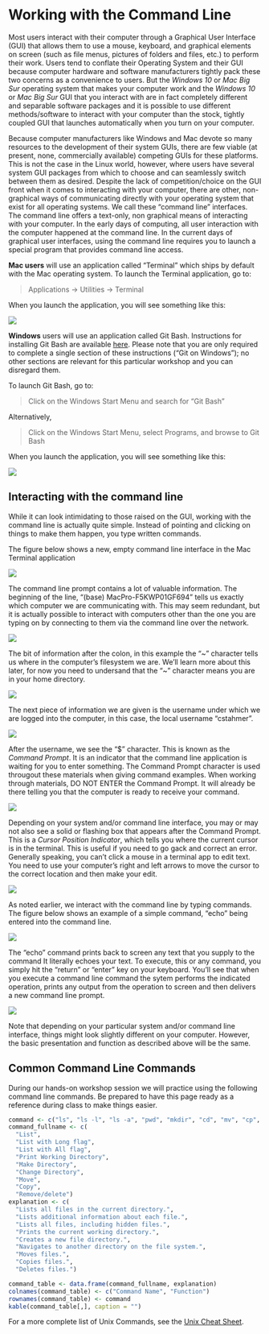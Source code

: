 # Working with the Command Line

Most users interact with their computer through a Graphical User Interface (GUI) that allows them to use a mouse, 
keyboard, and graphical elements on screen (such as file menus, pictures of folders and files, etc.) to perform 
their work. Users tend to conflate their Operating System and their GUI because computer hardware and software 
manufacturers tightly pack these two concerns as a convenience to users. But the *Windows 10* or *Mac Big Sur* 
operating system that makes your computer work and the *Windows 10* or *Mac Big Sur* GUI that you interact with 
are in fact completely different and separable software packages and it is possible to use different 
methods/software to interact with your computer than the stock, tightly coupled GUI that launches automatically 
when you turn on your computer.  

Because computer manufacturers like Windows and Mac devote so many resources to the development of their system 
GUIs, there are few viable (at present, none, commercially available) competing GUIs for these platforms. 
This is not the case in the Linux world, however, where users have several system GUI packages from which to 
choose and can seamlessly switch between them as desired. Despite the lack of competition/choice on the GUI front 
when it comes to interacting with your computer, there are other, non-graphical ways of communicating directly with 
your operating system that exist for all operating systems. We call these "command line" interfaces. The command 
line offers a text-only, non graphical means of interacting with your computer. In the early days of computing, 
all user interaction with the computer happened at the command line. In the current days of graphical user 
interfaces, using the command line requires you to launch a special program that provides command line access. 
 
**Mac users** will use an application called "Terminal" which ships by default with the Mac operating system. 
To launch the Terminal application, go to:

> Applications -> Utilities -> Terminal

When you launch the application, you will see something like this:

![](`r url1`)

**Windows** users will use an application called Git Bash. Instructions for installing Git Bash are available [here](https://ucdavisdatalab.github.io/workshop-introduction-to-git/complete.html#git-on-windows). Please note that you are only required to complete a single section of these instructions ("Git on Windows"); no other sections are relevant for this particular workshop and you can disregard them.

To launch Git Bash, go to:

> Click on the Windows Start Menu and search for "Git Bash"

Alternatively,

> Click on the Windows Start Menu, select Programs, and browse to Git Bash

When you launch the application, you will see something like this:

![](`r url2`)

## Interacting with the command line

While it can look intimidating to those raised on the GUI, working with the command line is actually quite simple. 
Instead of pointing and clicking on things to make them happen, you type written commands.

The figure below shows a new, empty command line interface in the Mac Terminal application

![](`r url3`)

The command line prompt contains a lot of valuable information. The beginning of the line, 
"(base) MacPro-F5KWP01GF694" tells us exactly which computer we are communicating with. 
This may seem redundant, but it is actually possible to interact with computers other than the one you are typing on 
by connecting to them via the command line over the network.

![](`r url4`)

The bit of information after the colon, in this example the "~" character tells us where in the computer's 
filesystem we are. We'll learn more about this later, for now you need to undersand that the "~" character means 
you are in your home directory.

![](`r url5`)

The next piece of information we are given is the username under which we are logged into the computer, in this 
case, the local username "cstahmer".

![](`r url6`)

After the username, we see the "\$" character. This is known as the *Command Prompt*. It is an indicator that the 
command line application is waiting for you to enter something. The Command Prompt character is used througout 
these materials when giving command examples. When working through materials, DO NOT ENTER the Command Prompt. 
It will already be there telling you that the computer is ready to receive your command.

![](`r url7`)

Depending on your system and/or command line interface, you may or may not also see a solid or flashing box that 
appears after the Command Prompt. This is a *Cursor Position Indicator*, which tells you where the current cursor 
is in the terminal. This is useful if you need to go gack and correct an error. Generally speaking, you can't click 
a mouse in a terminal app to edit text. You need to use your computer's right and left arrows to move the cursor 
to the correct location and then make your edit.

![](`r url8`)

As noted earlier, we interact with the command line by typing commands. The figure below shows an example of a 
simple command, "echo" being entered into the command line.

![](`r url9`)

The "echo" command prints back to screen any text that you supply to the command It literally echoes your text. 
To execute, this or any command, you simply hit the "return" or "enter" key on your keyboard. You'll see that when 
you execute a command line command the sytem performs the indicated operation, prints any output from the operation 
to screen and then delivers a new command line prompt.

![](`r url10`)

Note that depending on your particular system and/or command line interface, things might look slightly different 
on your computer. However, the basic presentation and function as described above will be the same.

## Common Command Line Commands

During our hands-on workshop session we will practice using the following command line commands. Be prepared to 
have this page ready as a reference during class to make things easier.

```r
command <- c("ls", "ls -l", "ls -a", "pwd", "mkdir", "cd", "mv", "cp", "rm")
command_fullname <- c(
  "List",
  "List with Long flag",
  "List with All flag",
  "Print Working Directory",
  "Make Directory",
  "Change Directory",
  "Move",
  "Copy",
  "Remove/delete")
explanation <- c(
  "Lists all files in the current directory.", 
  "Lists additional information about each file.",
  "Lists all files, including hidden files.",
  "Prints the current working directory.",
  "Creates a new file directory.",
  "Navigates to another directory on the file system.",
  "Moves files.",
  "Copies files.",
  "Deletes files.")

command_table <- data.frame(command_fullname, explanation)
colnames(command_table) <- c("Command Name", "Function")
rownames(command_table) <- command
kable(command_table[,], caption = "")
```

For a more complete list of Unix Commands, see the [Unix Cheat Sheet](http://www.mathcs.emory.edu/~valerie/courses/fall10/155/resources/unix_cheatsheet.html).
